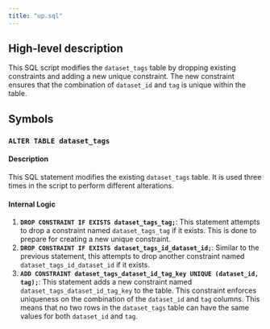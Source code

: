 ```yaml
---
title: "up.sql"
---
```


## High-level description
This SQL script modifies the `dataset_tags` table by dropping existing constraints and adding a new unique constraint. The new constraint ensures that the combination of `dataset_id` and `tag` is unique within the table.

## Symbols

### `ALTER TABLE dataset_tags`
#### Description
This SQL statement modifies the existing `dataset_tags` table. It is used three times in the script to perform different alterations.

#### Internal Logic
1. **`DROP CONSTRAINT IF EXISTS dataset_tags_tag;`**: This statement attempts to drop a constraint named `dataset_tags_tag` if it exists. This is done to prepare for creating a new unique constraint.
2. **`DROP CONSTRAINT IF EXISTS dataset_tags_id_dataset_id;`**: Similar to the previous statement, this attempts to drop another constraint named `dataset_tags_id_dataset_id` if it exists.
3. **`ADD CONSTRAINT dataset_tags_dataset_id_tag_key UNIQUE (dataset_id, tag);`**: This statement adds a new constraint named `dataset_tags_dataset_id_tag_key` to the table. This constraint enforces uniqueness on the combination of the `dataset_id` and `tag` columns. This means that no two rows in the `dataset_tags` table can have the same values for both `dataset_id` and `tag`. 
